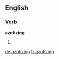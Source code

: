 
==English==

===Verb===
'''azotizing'''

# {{present participle of|[[azotize]]}}

[[de:azotizing]]
[[fr:azotizing]]